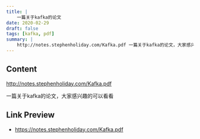 ```yaml
---
title: |
    一篇关于kafka的论文
date: 2020-02-29
draft: false
tags: [kafka, pdf]
summary: |
    http://notes.stephenholiday.com/Kafka.pdf 一篇关于kafka的论文，大家感兴趣的可以看看
---
```


## Content

http://notes.stephenholiday.com/Kafka.pdf

一篇关于kafka的论文，大家感兴趣的可以看看

## Link Preview

- https://notes.stephenholiday.com/Kafka.pdf
